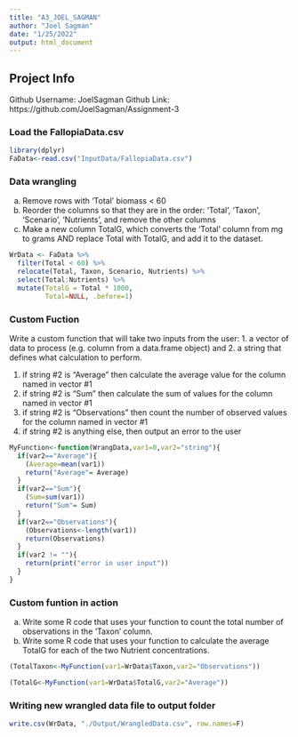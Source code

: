 ```yaml
---
title: "A3_JOEL_SAGMAN"
author: "Joel Sagman"
date: "1/25/2022"
output: html_document
---
```


## Project Info

Github Username: JoelSagman
Github Link: https://github.com/JoelSagman/Assignment-3

### Load the FallopiaData.csv

```r
library(dplyr)
FaData<-read.csv("InputData/FallopiaData.csv")
```

### Data wrangling

a. Remove rows with ‘Total’ biomass < 60
b. Reorder the columns so that they are in the order: ‘Total’, ‘Taxon’, ‘Scenario’, ‘Nutrients’, and remove the other columns
c. Make a new column TotalG, which converts the ‘Total’ column from mg to grams AND replace Total with TotalG, and add it to the dataset.

```r
WrData <- FaData %>%
  filter(Total < 60) %>%
  relocate(Total, Taxon, Scenario, Nutrients) %>%
  select(Total:Nutrients) %>%
  mutate(TotalG = Total * 1000,
         Total=NULL, .before=1)
```

### Custom Fuction
Write a custom function that will take two inputs from the user: 
1. a vector of data to process (e.g. column from a data.frame object) and 2. a string that defines what calculation to perform.

1. if string #2 is "Average" then calculate the average value for the column named in vector #1 
2. if string #2 is "Sum" then calculate the sum of values for the column named in vector #1
3. if string #2 is "Observations" then count the number of observed values for the column named in vector #1
4. if string #2 is anything else, then output an error to the user 

```r
MyFunction<-function(WrangData,var1=0,var2="string"){ 
  if(var2=="Average"){
    (Average=mean(var1))
    return("Average"= Average)
  }
  if(var2=="Sum"){
    (Sum=sum(var1))
    return("Sum"= Sum)
  }
  if(var2=="Observations"){
    (Observations<-length(var1))
    return(Observations)
  }
  if(var2 != ""){
    return(print("error in user input"))
  }
}
```


### Custom funtion in action

a. Write some R code that uses your function to count the total number of observations in the 'Taxon' column.
b. Write some R code that uses your function  to calculate the average TotalG for each of the two Nutrient concentrations.

```r
(TotalTaxon<-MyFunction(var1=WrData$Taxon,var2="Observations"))

(TotalG<-MyFunction(var1=WrData$TotalG,var2="Average"))
```

### Writing new wrangled data file to output folder

```r
write.csv(WrData, "./Output/WrangledData.csv", row.names=F)
```

